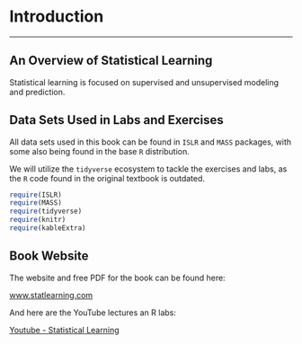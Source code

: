 # Introduction {#intro}

-----

## An Overview of Statistical Learning
  
  Statistical learning is focused on supervised and unsupervised modeling and prediction.

## Data Sets Used in Labs and Exercises

All data sets used in this book can be found in `ISLR` and `MASS` packages, with some also being found in the base `R` distribution.

We will utilize the `tidyverse` ecosystem to tackle the exercises and labs, as the `R` code found in the original textbook is outdated. 

```r
require(ISLR)
require(MASS)
require(tidyverse)
require(knitr)
require(kableExtra)
```

## Book Website

The website and free PDF for the book can be found here:

[www.statlearning.com](http://www-bcf.usc.edu/~gareth/ISL/)

And here are the YouTube lectures an R labs:

[Youtube - Statistical Learning](https://www.youtube.com/channel/UC4OWDcPB1peiBXDfCSZ3h-w)
